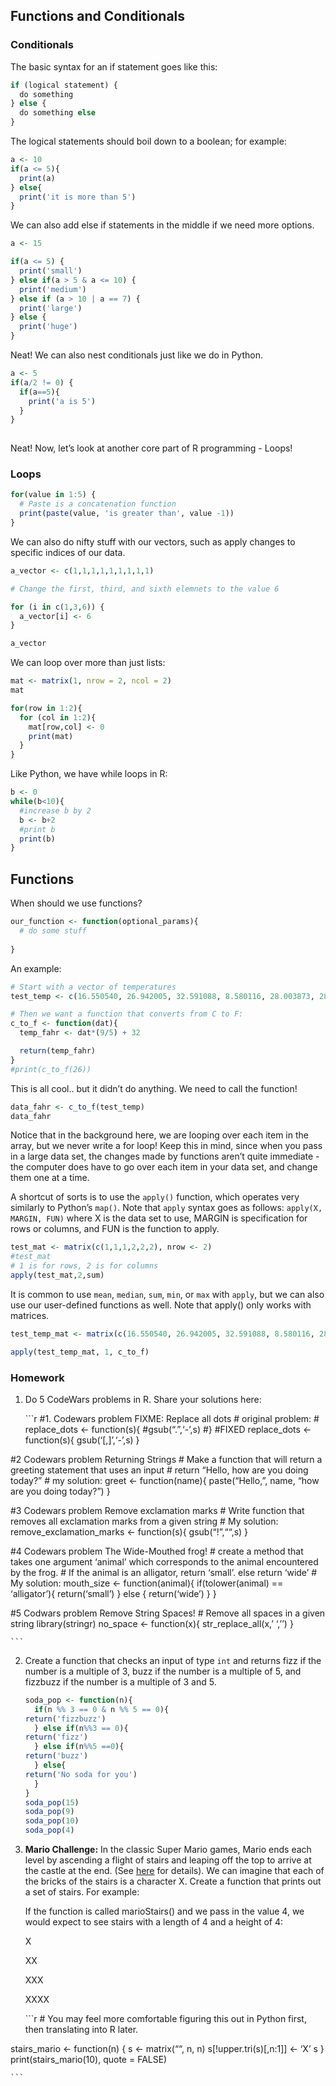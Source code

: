 ## Functions and Conditionals

### Conditionals

The basic syntax for an if statement goes like this:

```{r}
if (logical statement) {
  do something
} else {
  do something else
}
```

The logical statements should boil down to a boolean; for example:

```{r}
a <- 10
if(a <= 5){
  print(a)
} else{
  print('it is more than 5')
}

```

We can also add else if statements in the middle if we need more options.

```{r}
a <- 15

if(a <= 5) {
  print('small')
} else if(a > 5 & a <= 10) {
  print('medium')
} else if (a > 10 | a == 7) {
  print('large')
} else {
  print('huge')
}
```

Neat! We can also nest conditionals just like we do in Python.

```{r}
a <- 5
if(a/2 != 0) {
  if(a==5){
    print('a is 5')
  }
}
    
```

Neat! Now, let's look at another core part of R programming - Loops!

### Loops

```{r}
for(value in 1:5) {
  # Paste is a concatenation function
  print(paste(value, 'is greater than', value -1))
}
```

We can also do nifty stuff with our vectors, such as apply changes to specific indices of our data.

```{r}
a_vector <- c(1,1,1,1,1,1,1,1,1)

# Change the first, third, and sixth elemnets to the value 6

for (i in c(1,3,6)) {
  a_vector[i] <- 6
}

a_vector
```

We can loop over more than just lists:

```{r}
mat <- matrix(1, nrow = 2, ncol = 2)
mat

for(row in 1:2){
  for (col in 1:2){
    mat[row,col] <- 0
    print(mat)
  }
}
```

Like Python, we have while loops in R:

```{r}
b <- 0 
while(b<10){
  #increase b by 2
  b <- b+2
  #print b
  print(b)
}
```

## Functions

When should we use functions?

```{r}
our_function <- function(optional_params){
  # do some stuff
  
}

```

An example:

```{r}
# Start with a vector of temperatures
test_temp <- c(16.550540, 26.942005, 32.591088, 8.580116, 28.003873, 28.003873, 28.542391, 20.976820, 21.173577, 21.048836, 18.769735)

# Then we want a function that converts from C to F:
c_to_f <- function(dat){
  temp_fahr <- dat*(9/5) + 32

  return(temp_fahr)
}
#print(c_to_f(26))

```

This is all cool.. but it didn't do anything. We need to call the function!

```{r}
data_fahr <- c_to_f(test_temp)
data_fahr
```

Notice that in the background here, we are looping over each item in the array, but we never write a for loop! Keep this in mind, since when you pass in a large data set, the changes made by functions aren't quite immediate - the computer does have to go over each item in your data set, and change them one at a time.

A shortcut of sorts is to use the `apply()` function, which operates very similarly to Python's `map()`. Note that `apply` syntax goes as follows: `apply(X, MARGIN, FUN)` where X is the data set to use, MARGIN is specification for rows or columns, and FUN is the function to apply.

```{r}
test_mat <- matrix(c(1,1,1,2,2,2), nrow <- 2)
#test_mat
# 1 is for rows, 2 is for columns
apply(test_mat,2,sum)

```

It is common to use `mean`, `median`, `sum`, `min`, or `max` with `apply`, but we can also use our user-defined functions as well. Note that apply() only works with matrices.

```{r}
test_temp_mat <- matrix(c(16.550540, 26.942005, 32.591088, 8.580116, 28.003873, 28.003873, 28.542391, 20.976820, 21.173577, 21.048836, 18.769735), nrow = 2)

apply(test_temp_mat, 1, c_to_f)
```

### Homework

1.  Do 5 CodeWars problems in R. Share your solutions here:

    ```{r}
#1. Codewars problem FIXME: Replace all dots
    # original problem: 
    # replace_dots <- function(s){
    #gsub(".",'-',s)
    #}
    #FIXED
    replace_dots <- function(s){
      gsub('[,]','-',s)
    }
  
  #2 Codewars problem Returning Strings
      # Make a function that will return a greeting statement that uses an input
      # return "Hello, <name> how are you doing today?"
    # my solution:
    greet <- function(name){
      paste("Hello,", name, "how are you doing today?")
    }
  
  #3 Codewars problem Remove exclamation marks
      # Write function that removes all exclamation marks from a given string
    # My solution:
    remove_exclamation_marks <- function(s){
      gsub("!","",s)
    }
  
  #4 Codewars problem The Wide-Mouthed frog!
    # create a  method that takes one argument 'animal' which corresponds to the animal encountered by the frog.
    # If the animal is an alligator, return 'small'. else return 'wide'
  # My solution:
    mouth_size <- function(animal){
      if(tolower(animal) == 'alligator'){
        return('small')
      } else {
        return('wide')
      }
    }
  
  #5 Codwars problem Remove String Spaces!
    # Remove all spaces in a given string
    library(stringr)
    no_space <- function(x){
      str_replace_all(x,' ','')
    }
    
    ```

2.  Create a function that checks an input of type `int` and returns fizz if the number is a multiple of 3, buzz if the number is a multiple of 5, and fizzbuzz if the number is a multiple of 3 and 5.

    ```{r}
soda_pop <- function(n){
  if(n %% 3 == 0 & n %% 5 == 0){
    return('fizzbuzz')
  } else if(n%%3 == 0){
    return('fizz')
  } else if(n%%5 ==0){
    return('buzz')
  } else{
    return('No soda for you')
  }
}
soda_pop(15)
soda_pop(9)
soda_pop(10)
soda_pop(4)
    ```

3.  **Mario Challenge:** In the classic Super Mario games, Mario ends each level by ascending a flight of stairs and leaping off the top to arrive at the castle at the end. (See [here](https://youtu.be/-avspZlbOWU?t=55) for details). We can imagine that each of the bricks of the stairs is a character X. Create a function that prints out a set of stairs. For example:

    If the function is called marioStairs() and we pass in the value 4, we would expect to see stairs with a length of 4 and a height of 4:

    X

    XX

    XXX

    XXXX

    ```{r}
    # You may feel more comfortable figuring this out in Python first, then translating into R later.
    
stairs_mario <- function(n) {
  s <- matrix("", n, n)
  s[!upper.tri(s)[,n:1]] <- 'X'
  s
}
    print(stairs_mario(10), quote = FALSE)
    
    ```
